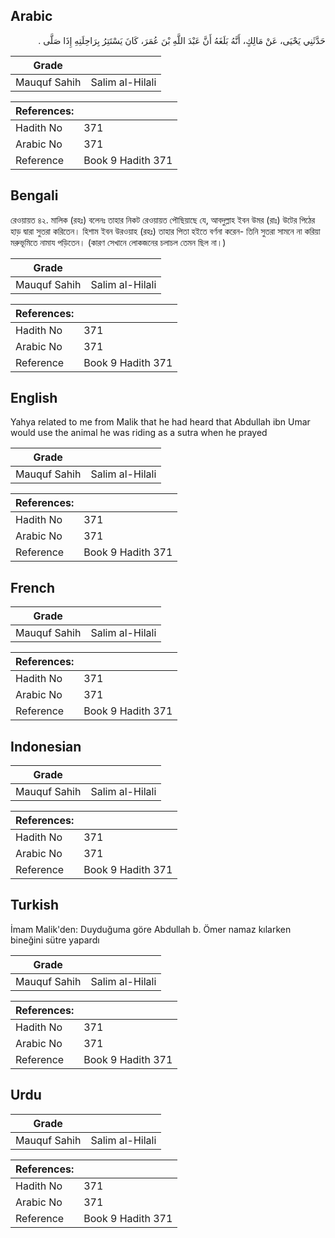 ## Arabic


<div dir="rtl" lang="ar" style={{fontSize:'larger',backgroundColor:'#f8f9fa',padding:20}}>
حَدَّثَنِي يَحْيَى، عَنْ مَالِكٍ، أَنَّهُ بَلَغَهُ أَنَّ عَبْدَ اللَّهِ بْنَ عُمَرَ، كَانَ يَسْتَتِرُ بِرَاحِلَتِهِ إِذَا صَلَّى ‏.‏
</div>
<div style={{backgroundColor:'#f8f9fa',padding:20, marginBottom: 10}}><table> <thead> <tr> <th>Grade</th> <th></th> </tr> </thead> <tbody> <tr><td>Mauquf Sahih</td><td>Salim al-Hilali</td></tr></tbody></table><table> <thead> <tr> <th>References:</th> <th></th> </tr> </thead> <tbody><tr><td>Hadith No</td><td>371</td></tr><tr><td>Arabic No</td><td>371</td></tr><tr><td>Reference</td><td>Book 9 Hadith 371</td></tr></tbody></table></div>

## Bengali


<div dir="ltr" lang="bn" style={{fontSize:'larger',backgroundColor:'#f8f9fa',padding:20}}>
রেওয়ায়ত ৪২. মালিক (রহঃ) বলেনঃ তাহার নিকট রেওয়ায়ত পৌছিয়াছে যে, আবদুল্লাহ ইবন উমর (রাঃ) উটের পিঠের হাড় দ্বারা সুতরা করিতেন। হিশাম ইবন উরওয়াহ (রহঃ) তাহার পিতা হইতে বর্ণনা করেন- তিনি সুতরা সামনে না করিয়া মরুভূমিতে নামায পড়িতেন। (কারণ সেখানে লোকজনের চলাচল তেমন ছিল না।)
</div>
<div style={{backgroundColor:'#f8f9fa',padding:20, marginBottom: 10}}><table> <thead> <tr> <th>Grade</th> <th></th> </tr> </thead> <tbody> <tr><td>Mauquf Sahih</td><td>Salim al-Hilali</td></tr></tbody></table><table> <thead> <tr> <th>References:</th> <th></th> </tr> </thead> <tbody><tr><td>Hadith No</td><td>371</td></tr><tr><td>Arabic No</td><td>371</td></tr><tr><td>Reference</td><td>Book 9 Hadith 371</td></tr></tbody></table></div>

## English


<div dir="ltr" lang="en" style={{fontSize:'larger',backgroundColor:'#f8f9fa',padding:20}}>
Yahya related to me from Malik that he had heard that Abdullah ibn Umar would use the animal he was riding as a sutra when he prayed
</div>
<div style={{backgroundColor:'#f8f9fa',padding:20, marginBottom: 10}}><table> <thead> <tr> <th>Grade</th> <th></th> </tr> </thead> <tbody> <tr><td>Mauquf Sahih</td><td>Salim al-Hilali</td></tr></tbody></table><table> <thead> <tr> <th>References:</th> <th></th> </tr> </thead> <tbody><tr><td>Hadith No</td><td>371</td></tr><tr><td>Arabic No</td><td>371</td></tr><tr><td>Reference</td><td>Book 9 Hadith 371</td></tr></tbody></table></div>

## French


<div dir="ltr" lang="fr" style={{fontSize:'larger',backgroundColor:'#f8f9fa',padding:20}}>

</div>
<div style={{backgroundColor:'#f8f9fa',padding:20, marginBottom: 10}}><table> <thead> <tr> <th>Grade</th> <th></th> </tr> </thead> <tbody> <tr><td>Mauquf Sahih</td><td>Salim al-Hilali</td></tr></tbody></table><table> <thead> <tr> <th>References:</th> <th></th> </tr> </thead> <tbody><tr><td>Hadith No</td><td>371</td></tr><tr><td>Arabic No</td><td>371</td></tr><tr><td>Reference</td><td>Book 9 Hadith 371</td></tr></tbody></table></div>

## Indonesian


<div dir="ltr" lang="id" style={{fontSize:'larger',backgroundColor:'#f8f9fa',padding:20}}>

</div>
<div style={{backgroundColor:'#f8f9fa',padding:20, marginBottom: 10}}><table> <thead> <tr> <th>Grade</th> <th></th> </tr> </thead> <tbody> <tr><td>Mauquf Sahih</td><td>Salim al-Hilali</td></tr></tbody></table><table> <thead> <tr> <th>References:</th> <th></th> </tr> </thead> <tbody><tr><td>Hadith No</td><td>371</td></tr><tr><td>Arabic No</td><td>371</td></tr><tr><td>Reference</td><td>Book 9 Hadith 371</td></tr></tbody></table></div>

## Turkish


<div dir="ltr" lang="tr" style={{fontSize:'larger',backgroundColor:'#f8f9fa',padding:20}}>
İmam Malik'den: Duyduğuma göre Abdullah b. Ömer namaz kılarken bineğini sütre yapardı
</div>
<div style={{backgroundColor:'#f8f9fa',padding:20, marginBottom: 10}}><table> <thead> <tr> <th>Grade</th> <th></th> </tr> </thead> <tbody> <tr><td>Mauquf Sahih</td><td>Salim al-Hilali</td></tr></tbody></table><table> <thead> <tr> <th>References:</th> <th></th> </tr> </thead> <tbody><tr><td>Hadith No</td><td>371</td></tr><tr><td>Arabic No</td><td>371</td></tr><tr><td>Reference</td><td>Book 9 Hadith 371</td></tr></tbody></table></div>

## Urdu


<div dir="rtl" lang="ur" style={{fontSize:'larger',backgroundColor:'#f8f9fa',padding:20}}>

</div>
<div style={{backgroundColor:'#f8f9fa',padding:20, marginBottom: 10}}><table> <thead> <tr> <th>Grade</th> <th></th> </tr> </thead> <tbody> <tr><td>Mauquf Sahih</td><td>Salim al-Hilali</td></tr></tbody></table><table> <thead> <tr> <th>References:</th> <th></th> </tr> </thead> <tbody><tr><td>Hadith No</td><td>371</td></tr><tr><td>Arabic No</td><td>371</td></tr><tr><td>Reference</td><td>Book 9 Hadith 371</td></tr></tbody></table></div>
